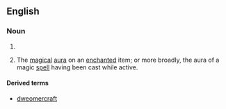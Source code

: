 ==English==

===Noun===
{{en-noun|-}}

# {{alternative spelling of|dwimmer}}
# {{fantasy|games}} The [[magical]] [[aura]] on an [[enchanted]] item; or more broadly, the aura of a magic [[spell]] having been cast while active.

====Derived terms====
* [[dweomercraft]]